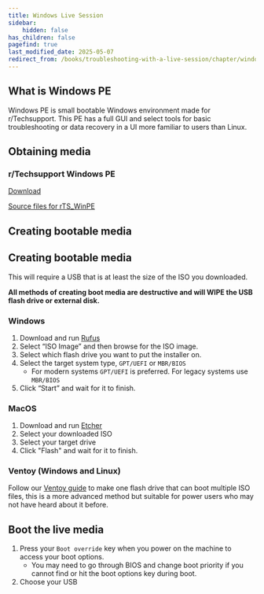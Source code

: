 ```yaml
---
title: Windows Live Session
sidebar:
    hidden: false
has_children: false
pagefind: true
last_modified_date: 2025-05-07
redirect_from: /books/troubleshooting-with-a-live-session/chapter/windows-pe
---
```


## What is Windows PE

Windows PE is small bootable Windows environment made for r/Techsupport. This PE has a full GUI and select tools for basic troubleshooting or data recovery in a UI more familiar to users than Linux.

## Obtaining media
### r/Techsupport Windows PE

[Download](https://github.com/r-Techsupport/rTS_WinPe/releases/latest/download/rTS_WinPE.iso)

[Source files for rTS_WinPE](https://github.com/r-Techsupport/rTS_WinPe)

## Creating bootable media
## Creating bootable media
This will require a USB that is at least the size of the ISO you downloaded.

**All methods of creating boot media are destructive and will WIPE the USB flash drive or external disk.**

### Windows

1. Download and run [Rufus](https://rufus.ie/)
2. Select “ISO Image” and then browse for the ISO image.
3. Select which flash drive you want to put the installer on.
4. Select the target system type, `GPT/UEFI` or `MBR/BIOS` 
	* For modern systems `GPT/UEFI` is preferred. For legacy systems use `MBR/BIOS`
5. Click “Start” and wait for it to finish.

### MacOS

1. Download and run [Etcher](https://www.balena.io/etcher/)
2. Select your downloaded ISO
3. Select your target drive
4. Click "Flash" and wait for it to finish.

### Ventoy (Windows and Linux)

Follow our [Ventoy guide](/guides/ventoy) to make one flash drive that can boot multiple ISO files, this is a more advanced method but suitable for power users who may not have heard about it before.

## Boot the live media
1. Press your `Boot override` key when you power on the machine to access your boot options.
	* You may need to go through BIOS and change boot priority if you cannot find or hit the boot options key during boot.
2. Choose your USB
